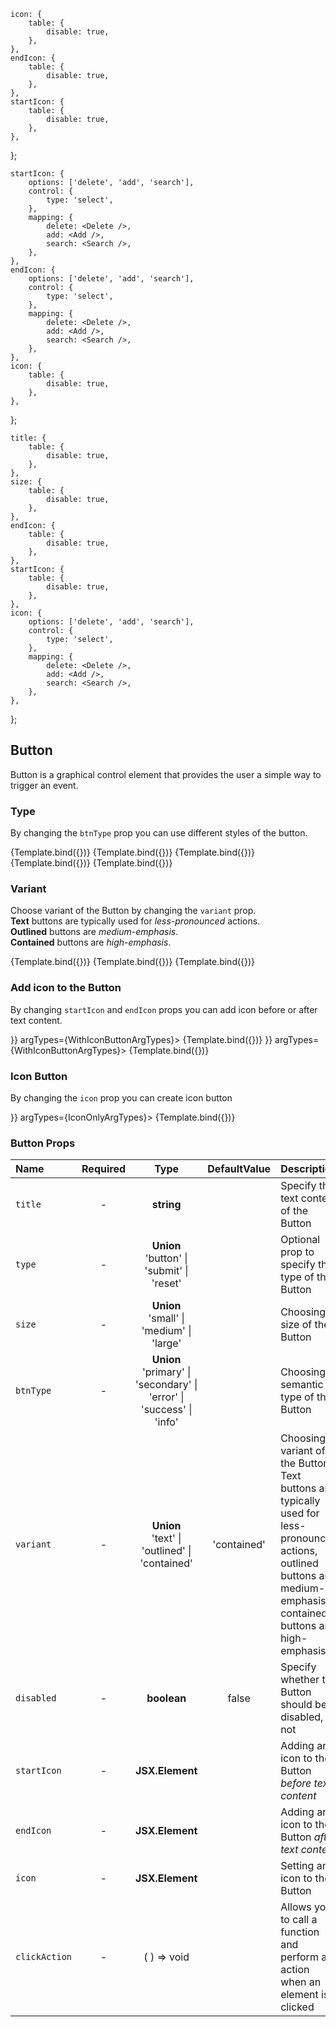 
<Meta title="MDX/Button" component={Button} />

	icon: {
		table: {
			disable: true,
		},
	},
	endIcon: {
		table: {
			disable: true,
		},
	},
	startIcon: {
		table: {
			disable: true,
		},
	},
};

	startIcon: {
		options: ['delete', 'add', 'search'],
		control: {
			type: 'select',
		},
		mapping: {
			delete: <Delete />,
			add: <Add />,
			search: <Search />,
		},
	},
	endIcon: {
		options: ['delete', 'add', 'search'],
		control: {
			type: 'select',
		},
		mapping: {
			delete: <Delete />,
			add: <Add />,
			search: <Search />,
		},
	},
	icon: {
		table: {
			disable: true,
		},
	},
};

	title: {
		table: {
			disable: true,
		},
	},
	size: {
		table: {
			disable: true,
		},
	},
	endIcon: {
		table: {
			disable: true,
		},
	},
	startIcon: {
		table: {
			disable: true,
		},
	},
	icon: {
		options: ['delete', 'add', 'search'],
		control: {
			type: 'select',
		},
		mapping: {
			delete: <Delete />,
			add: <Add />,
			search: <Search />,
		},
	},
};

## Button

Button is a graphical control element that provides the user a simple way to trigger an event.


### Type

By changing the `btnType` prop you can use different styles of the button.

<Canvas>
	<Story name="Primary" args={{ title: 'Primary', btnType: 'primary' }} argTypes={TextbuttonArgTypes}>
		{Template.bind({})}
	</Story>
	<Story name="Secondary" args={{ title: 'Secondary', btnType: 'secondary' }} argTypes={TextbuttonArgTypes}>
		{Template.bind({})}
	</Story>
	<Story name="Error" args={{ title: 'Error', btnType: 'error' }} argTypes={TextbuttonArgTypes}>
		{Template.bind({})}
	</Story>
	<Story name="Success" args={{ title: 'Success', btnType: 'success' }} argTypes={TextbuttonArgTypes}>
		{Template.bind({})}
	</Story>
	<Story name="Info" args={{ title: 'Info', btnType: 'info' }} argTypes={TextbuttonArgTypes}>
		{Template.bind({})}
	</Story>
</Canvas>

### Variant

Choose variant of the Button by changing the `variant` prop.<br />
**Text** buttons are typically used for _less-pronounced_ actions.<br />
**Outlined** buttons are _medium-emphasis_.<br />
**Contained** buttons are _high-emphasis_.

<Canvas>
	<Story name="TextVariant" args={{ title: 'Text', variant: 'text' }} argTypes={TextbuttonArgTypes}>
		{Template.bind({})}
	</Story>
	<Story name="OutlinedVariant" args={{ title: 'Outlined', variant: 'outlined' }} argTypes={TextbuttonArgTypes}>
		{Template.bind({})}
	</Story>
	<Story name="ContainedVariant" args={{ title: 'Contained', variant: 'contained' }} argTypes={TextbuttonArgTypes}>
		{Template.bind({})}
	</Story>
</Canvas>

### Add icon to the Button

By changing `startIcon` and `endIcon` props you can add icon before or after text content.

<Canvas>
	<Story name="WithRightIcon" args={{ title: 'Delete', endIcon: <Delete /> }} argTypes={WithIconButtonArgTypes}>
		{Template.bind({})}
	</Story>
	<Story name="WithLeftIcon" args={{ title: 'Delete', startIcon: <Delete /> }} argTypes={WithIconButtonArgTypes}>
		{Template.bind({})}
	</Story>
</Canvas>

### Icon Button

By changing the `icon` prop you can create icon button

<Canvas>
	<Story name="IconOnly" args={{ icon: <Add /> }} argTypes={IconOnlyArgTypes}>
		{Template.bind({})}
	</Story>
</Canvas>

### Button Props

| Name          | Required |                                   Type                                   | DefaultValue | Description                                                                                                                                                              |
| :------------ | :------: | :----------------------------------------------------------------------: | :----------: | :----------------------------------------------------------------------------------------------------------------------------------------------------------------------- |
| `title`       |    -     |                                **string**                                |              | Specify the text content of the Button                                                                                                                                   |
| `type`        |    -     |              **Union**<br/>'button' \| 'submit' \| 'reset'               |              | Optional prop to specify the type of the Button                                                                                                                          |
| `size`        |    -     |               **Union**<br/>'small' \| 'medium' \| 'large'               |              | Choosing a size of the Button                                                                                                                                            |
| `btnType`     |    -     | **Union**<br/>'primary' \| 'secondary' \| 'error' \| 'success' \| 'info' |              | Choosing a semantic type of the Button                                                                                                                                   |
| `variant`     |    -     |            **Union**<br/>'text' \| 'outlined' \| 'contained'             | 'contained'  | Choosing a variant of the Button. Text buttons are typically used for less-pronounced actions, outlined buttons are medium-emphasis, contained buttons are high-emphasis |
| `disabled`    |    -     |                               **boolean**                                |    false     | Specify whether the Button should be disabled, or not                                                                                                                    |
| `startIcon`   |    -     |                             **JSX.Element**                              |              | Adding an icon to the Button _before text content_                                                                                                                       |
| `endIcon`     |    -     |                             **JSX.Element**                              |              | Adding an icon to the Button _after text content_                                                                                                                        |
| `icon`        |    -     |                             **JSX.Element**                              |              | Setting an icon to the Button                                                                                                                                            |
| `clickAction` |    -     |                               ( ) => void                                |              | Allows you to call a function and perform an action when an element is clicked                                                                                           |
